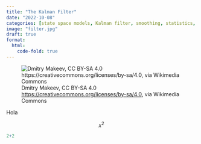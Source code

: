 ```yaml
---
title: "The Kalman Filter"
date: "2022-10-08"
categories: [state space models, Kalman filter, smoothing, statistics, linear models, gaussian, bayesian statistics, bayes]
image: "filter.jpg"
draft: true
format:
  html:
    code-fold: true
---
```


![Dmitry Makeev, CC BY-SA 4.0 <https://creativecommons.org/licenses/by-sa/4.0>, via Wikimedia Commons](filter.jpg){fig-alt="Fotografía de un filtro polarizado para cámara fotográfica tipo reflex y el estuche del filtro en color blanco." fig-align="center"}

Hola

$$
x^2
$$

```r
2+2
```